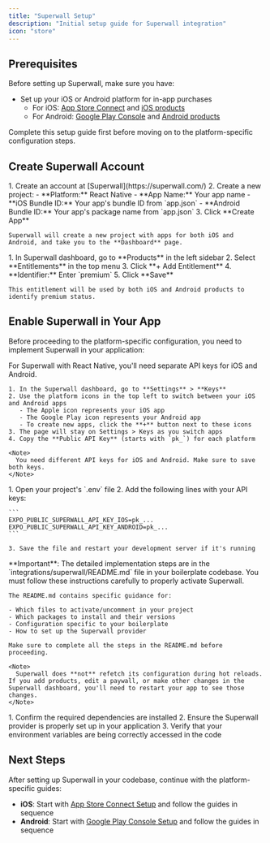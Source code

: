 ```yaml
---
title: "Superwall Setup"
description: "Initial setup guide for Superwall integration"
icon: "store"
---
```


## Prerequisites

Before setting up Superwall, make sure you have:

- Set up your iOS or Android platform for in-app purchases
  - For iOS: [App Store Connect](./app-store-connect-setup) and [iOS products](./ios-products)
  - For Android: [Google Play Console](./google-play-console-setup) and [Android products](./android-products)

Complete this setup guide first before moving on to the platform-specific configuration steps.

## Create Superwall Account

<Steps>
  <Step title="Create Account and Project">
    1. Create an account at [Superwall](https://superwall.com/)
    2. Create a new project:
       - **Platform:** React Native
       - **App Name:** Your app name
       - **iOS Bundle ID:** Your app's bundle ID from `app.json`
       - **Android Bundle ID:** Your app's package name from `app.json`
    3. Click **Create App**
    
    Superwall will create a new project with apps for both iOS and Android, and take you to the **Dashboard** page.
  </Step>

  <Step title="Create Premium Entitlement">
    1. In Superwall dashboard, go to **Products** in the left sidebar
    2. Select **Entitlements** in the top menu
    3. Click **+ Add Entitlement**
    4. **Identifier:** Enter `premium`
    5. Click **Save**
    
    This entitlement will be used by both iOS and Android products to identify premium status.
  </Step>
</Steps>

## Enable Superwall in Your App

Before proceeding to the platform-specific configuration, you need to implement Superwall in your application:

<Steps>
  <Step title="Find Your API Keys">
    For Superwall with React Native, you'll need separate API keys for iOS and Android.
    
    1. In the Superwall dashboard, go to **Settings** > **Keys**
    2. Use the platform icons in the top left to switch between your iOS and Android apps
       - The Apple icon represents your iOS app
       - The Google Play icon represents your Android app
       - To create new apps, click the **+** button next to these icons
    3. The page will stay on Settings > Keys as you switch apps
    4. Copy the **Public API Key** (starts with `pk_`) for each platform
    
    <Note>
      You need different API keys for iOS and Android. Make sure to save both keys.
    </Note>
  </Step>

  <Step title="Add API Keys to Environment Variables">
    1. Open your project's `.env` file
    2. Add the following lines with your API keys:
    
    ```
    EXPO_PUBLIC_SUPERWALL_API_KEY_IOS=pk_...
    EXPO_PUBLIC_SUPERWALL_API_KEY_ANDROID=pk_...
    ```
    
    3. Save the file and restart your development server if it's running
  </Step>

  <Step title="Implement Superwall SDK">
    <Warning>
      **Important**: The detailed implementation steps are in the `integrations/superwall/README.md` file in your boilerplate codebase. You must follow these instructions carefully to properly activate Superwall.
    </Warning>
    
    The README.md contains specific guidance for:
    
    - Which files to activate/uncomment in your project
    - Which packages to install and their versions
    - Configuration specific to your boilerplate
    - How to set up the Superwall provider
    
    Make sure to complete all the steps in the README.md before proceeding.
    
    <Note>
      Superwall does **not** refetch its configuration during hot reloads. If you add products, edit a paywall, or make other changes in the Superwall dashboard, you'll need to restart your app to see those changes.
    </Note>
  </Step>
  
  <Step title="Verify Basic Setup">
    1. Confirm the required dependencies are installed
    2. Ensure the Superwall provider is properly set up in your application
    3. Verify that your environment variables are being correctly accessed in the code
  </Step>
</Steps>

## Next Steps

After setting up Superwall in your codebase, continue with the platform-specific guides:

- **iOS**: Start with [App Store Connect Setup](./app-store-connect-setup) and follow the guides in sequence
- **Android**: Start with [Google Play Console Setup](./google-play-console-setup) and follow the guides in sequence
